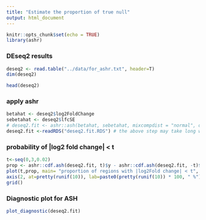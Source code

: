 ```yaml
---
title: "Estimate the proportion of true null"
output: html_document
---
```


```r
knitr::opts_chunk$set(echo = TRUE)
library(ashr)
```

### DEseq2 results
```r
deseq2 <- read.table("../data/for_ashr.txt", header=T)
dim(deseq2)
```
```r
head(deseq2)
```


### apply ashr
```r
betahat <- deseq2$log2FoldChange
sebetahat <- deseq2$lfcSE
# deseq2.fit <- ashr::ash(betahat, sebetahat, mixcompdist = "normal", outputlevel=2, control= list(maxiter=20000))
deseq2.fit <-readRDS("deseq2.fit.RDS") # the above step may take long without REBayes
```

### probability of |log2 fold change| < t
```r
t<-seq(0,3,0.02)
prop <- ashr::cdf.ash(deseq2.fit, t)$y - ashr::cdf.ash(deseq2.fit, -t)$y
plot(t,prop, main= "proportion of regions with |log2Fold change| < t", xlab= "log2Fold change", ylab="proportion", yaxt="n", pch = 16, col="salmon")
axis(2, at=pretty(runif(10)), lab=paste0(pretty(runif(10)) * 100, " %"), las=TRUE)
grid()
```

### Diagnostic plot for ASH
```r
plot_diagnostic(deseq2.fit)
```